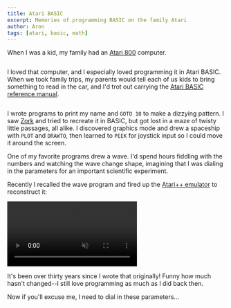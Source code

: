 ```yaml
---
title: Atari BASIC
excerpt: Memories of programming BASIC on the family Atari
author: Aron
tags: [atari, basic, math]
---
```


When I was a kid, my family had an
[Atari 800](https://en.wikipedia.org/wiki/Atari_8-bit_family) computer.

<Media>
  <Link href="https://commons.wikimedia.org/wiki/File%3AAtari_800.jpg" title="Image by Bilby [CC BY 3.0], via Wikimedia Commons">
    <Image name="atari-800.png" />
  </Link>
</Media>

I loved that computer, and I especially loved programming it in Atari BASIC.
When we took family trips, my parents would tell each of us kids to bring
something to read in the car, and I'd trot out carrying the [Atari BASIC
reference manual](https://archive.org/stream/atari-basic-reference-manual/ataribasicreferencemanual#page/n0/mode/2up).

<Media>
  <Link href="http://www.vintagecomputing.com/index.php/archives/815/retro-scan-of-the-week-father-and-son-at-the-atari" title="Image by Vintage Computing and Gaming, used by permission">
    <Image name="atari-800-basic-manual.jpg" />
  </Link>
</Media>

I wrote programs to print my name and `GOTO 10` to make a dizzying pattern. I
saw [Zork](https://en.wikipedia.org/wiki/Zork) and tried to recreate it in
BASIC, but got lost in a maze of twisty little passages, all alike. I discovered
graphics mode and drew a spaceship with `PLOT` and `DRAWTO`, then learned to
`PEEK` for joystick input so I could move it around the screen.

One of my favorite programs drew a wave. I'd spend hours fiddling with the
numbers and watching the wave change shape, imagining that I was dialing in
the parameters for an important scientific experiment.

Recently I recalled the wave program and fired up the
[Atari++ emulator](http://www.xl-project.com/) to reconstruct it:

<Media>
  <video autoPlay controls loop muted>
    <source src="/video/wave.ogv" type={'video/ogg; codecs="theora"'} />
    <source src="/video/wave.mp4" type={'video/mp4; codecs="avc1.4d401f"'} />{/* iphone 4 */}
    <source src="/video/wave.mp4" />{/* https://www.broken-links.com/2010/07/08/making-html5-video-work-on-android-phones/ */}
  </video>
</Media>

It's been over thirty years since I wrote that originally! Funny how much
hasn't changed--I still love programming as much as I did back then.

Now if you'll excuse me, I need to dial in these parameters...
